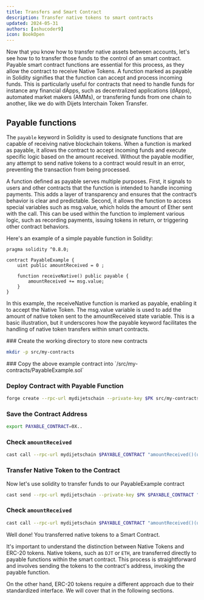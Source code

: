```yaml
---
title: Transfers and Smart Contract
description: Transfer native tokens to smart contracts
updated: 2024-05-31
authors: [ashucoder9]
icon: BookOpen
---
```



Now that you know how to transfer native assets between accounts, let's see how to to transfer those funds to the control of an smart contract. Payable smart contract functions are essential for this process, as they allow the contract to receive Native Tokens. A function marked as payable in Solidity signifies that the function can accept and process incoming funds. This is particularly useful for contracts that need to handle funds for instance any financial dApps, such as decentralized applications (dApps), automated market makers (AMMs), or transfering funds from one chain to another, like we do with Dijets Interchain Token Transfer. 

## Payable functions

The `payable` keyword in Solidity is used to designate functions that are capable of receiving native blockchain tokens. When a function is marked as payable, it allows the contract to accept incoming funds and execute specific logic based on the amount received. Without the payable modifier, any attempt to send native tokens to a contract would result in an error, preventing the transaction from being processed.

A function defined as payable serves multiple purposes. First, it signals to users and other contracts that the function is intended to handle incoming payments. This adds a layer of transparency and ensures that the contract’s behavior is clear and predictable. Second, it allows the function to access special variables such as msg.value, which holds the amount of Ether sent with the call. This can be used within the function to implement various logic, such as recording payments, issuing tokens in return, or triggering other contract behaviors.

Here's an example of a simple payable function in Solidity:

```solidity 
pragma solidity ^0.8.0;

contract PayableExample {
    uint public amountReceived = 0 ;

    function receiveNative() public payable {
        amountReceived += msg.value;
    }
}
```
In this example, the receiveNative function is marked as payable, enabling it to accept the Native Token. The msg.value variable is used to add the amount of native token sent to the amountReceived state variable. This is a basic illustration, but it underscores how the payable keyword facilitates the handling of native token transfers within smart contracts.

<Steps>

<Step>
### Create the working directory to store new contracts

```bash
mkdir -p src/my-contracts
```
</Step>

<Step>
### Copy the above example contract into `/src/my-contracts/PayableExample.sol`
</Step>

<Step>

### Deploy Contract with Payable Function

```bash
forge create --rpc-url mydijetschain --private-key $PK src/my-contracts/PayableExample.sol:PayableExample
```

</Step>
<Step>

### Save the Contract Address

```bash
export PAYABLE_CONTRACT=0X..

```

</Step>
<Step>

### Check `amountReceived`

```bash
cast call --rpc-url mydijetschain $PAYABLE_CONTRACT "amountReceived()(uint)"
```

</Step>
<Step>

### Transfer Native Token to the Contract

Now let's use solidity to transfer funds to our PayableExample contract

```bash
cast send --rpc-url mydijetschain --private-key $PK $PAYABLE_CONTRACT "receiveNative()" --value 100000
```

</Step>
<Step>

### Check `amountReceived`
```bash
cast call --rpc-url mydijetschain $PAYABLE_CONTRACT "amountReceived()(uint)"
```

</Step>
</Steps>

Well done! You transferred native tokens to a Smart Contract.

It's important to understand the distinction between Native Tokens and ERC-20 tokens. Native tokens, such as `DJT` or `ETH`, are transferred directly to payable functions within the smart contract. This process is straightforward and involves sending the tokens to the contract's address, invoking the payable function. 

On the other hand, ERC-20 tokens require a different approach due to their standardized interface. We will cover that in the following sections.

<Quiz quizId="119" />
